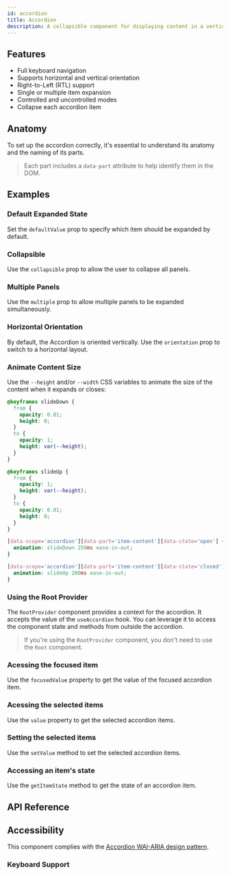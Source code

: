 ```yaml
---
id: accordion
title: Accordion
description: A collapsible component for displaying content in a vertical stack.
---
```


<ComponentPreview id="Accordion" />

## Features

- Full keyboard navigation
- Supports horizontal and vertical orientation
- Right-to-Left (RTL) support
- Single or multiple item expansion
- Controlled and uncontrolled modes
- Collapse each accordion item

## Anatomy

To set up the accordion correctly, it's essential to understand its anatomy and the naming of its parts.

> Each part includes a `data-part` attribute to help identify them in the DOM.

<Anatomy id="accordion" />

## Examples

### Default Expanded State

Set the `defaultValue` prop to specify which item should be expanded by default.

<Example id="basic" />

### Collapsible

Use the `collapsible` prop to allow the user to collapse all panels.

<Example id="collapsible" />

### Multiple Panels

Use the `multiple` prop to allow multiple panels to be expanded simultaneously.

<Example id="multiple" />

### Horizontal Orientation

By default, the Accordion is oriented vertically. Use the `orientation` prop to switch to a horizontal layout.

<Example id="horizontal" />

### Animate Content Size

Use the `--height` and/or `--width` CSS variables to animate the size of the content when it expands or closes:

```css
@keyframes slideDown {
  from {
    opacity: 0.01;
    height: 0;
  }
  to {
    opacity: 1;
    height: var(--height);
  }
}

@keyframes slideUp {
  from {
    opacity: 1;
    height: var(--height);
  }
  to {
    opacity: 0.01;
    height: 0;
  }
}

[data-scope='accordion'][data-part='item-content'][data-state='open'] {
  animation: slideDown 250ms ease-in-out;
}

[data-scope='accordion'][data-part='item-content'][data-state='closed'] {
  animation: slideUp 200ms ease-in-out;
}
```

### Using the Root Provider

The `RootProvider` component provides a context for the accordion. It accepts the value of the `useAccordion` hook.
You can leverage it to access the component state and methods from outside the accordion.

<Example id="root-provider" />

> If you're using the `RootProvider` component, you don't need to use the `Root` component.

### Acessing the focused item

Use the `focusedValue` property to get the value of the focused accordion item.

<Example id="context/focusedValue" />

### Acessing the selected items

Use the `value` property to get the selected accordion items.

<Example id="context/value" />

### Setting the selected items

Use the `setValue` method to set the selected accordion items.

<Example id="context/setValue" />

### Accessing an item's state

Use the `getItemState` method to get the state of an accordion item.

<Example id="context/getItemState" />

## API Reference

<ComponentTypes id="accordion" />

## Accessibility

This component complies with the [Accordion WAI-ARIA design pattern](https://www.w3.org/WAI/ARIA/apg/patterns/accordion/).

### Keyboard Support

<KeyBindingsTable id="accordion" />
